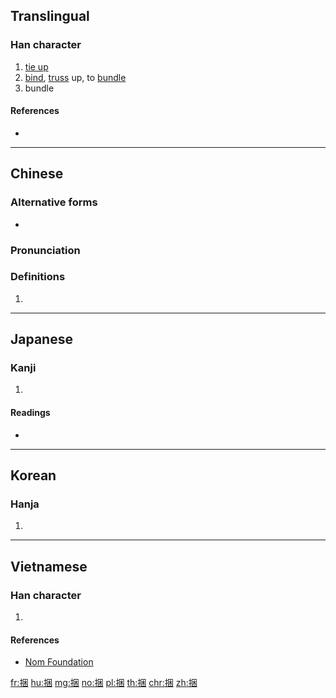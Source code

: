 {{also|綑}}
==Translingual==

===Han character===
{{Han char|rn=64|rad=手|as=07|sn=10|four=56000|canj=QWD|ids=⿰扌困}}

# [[tie up]]
# [[bind]], [[truss]] up, to [[bundle]]
# bundle

====References====
* {{Han ref|kx=0433.070|dkj=12131|dj=0782.190|hdz=31882.050|uh=6346|ud=25414|bh=AEB9|bd=44729}}

----

==Chinese==
{{zh-forms}}

===Alternative forms===
* {{l|zh|綑}}

===Pronunciation===
{{zh-pron
|m=kǔn
|c=kwan2
|h=pfs=
|md=
|mn=
|w=
|mc=
|oc=y
|cat=
}}

===Definitions===
{{zh-hanzi}}

# {{rfdef|lang=zh}}

----

==Japanese==

===Kanji===
{{ja-kanji|grade=|rs=手07}}

# {{defn|lang=ja|sort=手07}}

====Readings====
* {{ja-readings|on=[[こん]] (kon), [[ごん]] (gon)|kun=[[ととのえる]] (totonoeru)}}

----

==Korean==

===Hanja===
{{ko-hanja|hangeul=곤|eumhun=|rv=gon|mr=kon|y=kon}}

# {{defn|lang=ko|sort=手07}}

----

==Vietnamese==

===Han character===
{{vi-readings|rs=手07|hanviet=khổn}}

# {{defn|lang=vi|sort=手07}}

====References====
* [http://nomfoundation.org/common/nom_details.php?codepoint=6346 Nom Foundation]

[[fr:捆]]
[[hu:捆]]
[[mg:捆]]
[[no:捆]]
[[pl:捆]]
[[th:捆]]
[[chr:捆]]
[[zh:捆]]